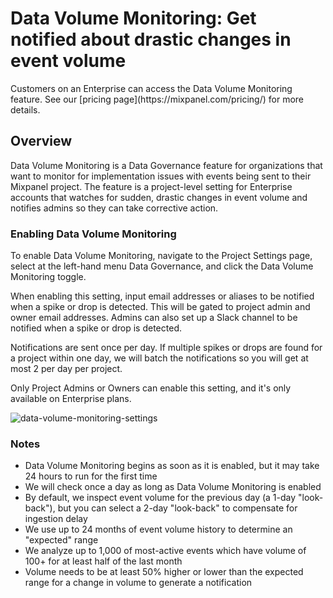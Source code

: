 
# Data Volume Monitoring: Get notified about drastic changes in event volume

<Callout type="info">
  Customers on an Enterprise can access the Data Volume Monitoring feature. See our [pricing page](https://mixpanel.com/pricing/) for more details.
</Callout>

## Overview

Data Volume Monitoring is a Data Governance feature for organizations that want to monitor for implementation issues with events being sent to their Mixpanel project. The feature is a project-level setting for Enterprise accounts that watches for sudden, drastic changes in event volume and notifies admins so they can take corrective action.


### Enabling Data Volume Monitoring

To enable Data Volume Monitoring, navigate to the Project Settings page, select at the left-hand menu Data Governance, and click the Data Volume Monitoring toggle.

When enabling this setting, input email addresses or aliases to be notified when a spike or drop is detected. This will be gated to project admin and owner email addresses. Admins can also set up a Slack channel to be notified when a spike or drop is detected.

Notifications are sent once per day. If multiple spikes or drops are found for a project within one day, we will batch the notifications so you will get at most 2 per day per project. 

Only Project Admins or Owners can enable this setting, and it's only available on Enterprise plans. 


![data-volume-monitoring-settings](/data-governance/data-volume-monitoring-settings.png)

### Notes
- Data Volume Monitoring begins as soon as it is enabled, but it may take 24 hours to run for the first time
- We will check once a day as long as Data Volume Monitoring is enabled
- By default, we inspect event volume for the previous day (a 1-day "look-back"), but you can select a 2-day "look-back" to compensate for ingestion delay
- We use up to 24 months of event volume history to determine an "expected" range
- We analyze up to 1,000 of most-active events which have volume of 100+ for at least half of the last month
- Volume needs to be at least 50% higher or lower than the expected range for a change in volume to generate a notification
